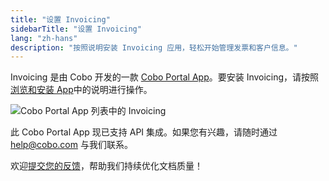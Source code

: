 ```yaml
---
title: "设置 Invoicing"
sidebarTitle: "设置 Invoicing"
lang: "zh-hans"
description: "按照说明安装 Invoicing 应用，轻松开始管理发票和客户信息。"
---
```

Invoicing 是由 Cobo 开发的一款 [Cobo Portal App](/cn/portal/portal-apps/introduction)。要安装 Invoicing，请按照[浏览和安装 App](/cn/portal/portal-apps/browse-and-install)中的说明进行操作。

<img src="/cn/images/portal-apps/invoicing/set-up.png" className="screenshot_full_screen" alt="Cobo Portal App 列表中的 Invoicing" />

<Note>此 Cobo Portal App 现已支持 API 集成。如果您有兴趣，请随时通过 [help@cobo.com](mailto:help@cobo.com) 与我们联系。</Note>

<Tip>欢迎[提交您的反馈](https://forms.zohopublic.com/cobo/form/DocumentFeedbackForm/formperma/QvLOhxJv1_JMsJ-1dleZ8Itb_7rzN-LtgvsDdxosoVI?referrername=manuals)，帮助我们持续优化文档质量！</Tip>